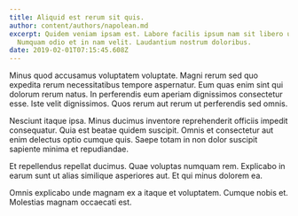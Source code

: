 ```yaml
---
title: Aliquid est rerum sit quis.
author: content/authors/napolean.md
excerpt: Quidem veniam ipsam est. Labore facilis ipsum nam sit libero ullam.
  Numquam odio et in nam velit. Laudantium nostrum doloribus.
date: 2019-02-01T07:15:45.608Z
---
```

Minus quod accusamus voluptatem voluptate. Magni rerum sed quo expedita rerum necessitatibus tempore aspernatur. Eum quas enim sint qui dolorum rerum natus. In perferendis eum aperiam dignissimos consectetur esse. Iste velit dignissimos. Quos rerum aut rerum ut perferendis sed omnis.
 Nesciunt itaque ipsa. Minus ducimus inventore reprehenderit officiis impedit consequatur. Quia est beatae quidem suscipit. Omnis et consectetur aut enim delectus optio cumque quis. Saepe totam in non dolor suscipit sapiente minima et repudiandae.
 Et repellendus repellat ducimus. Quae voluptas numquam rem. Explicabo in earum sunt ut alias similique asperiores aut. Et qui minus dolorem ea.
 Omnis explicabo unde magnam ex a itaque et voluptatem. Cumque nobis et. Molestias magnam occaecati est.